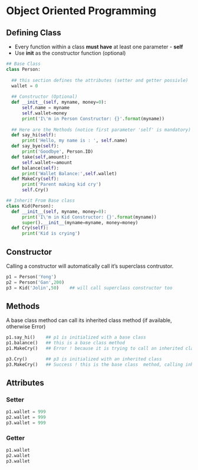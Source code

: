# Object Oriented Programming

## Defining Class

- Every function within a class **must have** at least one parameter - **self**  
- Use **__init__** as the constructor function (optional)

```python
## Base Class
class Person:
  
  ## this section defines the attributes (setter and getter possivle)
  wallet = 0
  
  ## Constructor (Optional)
  def __init__(self, myname, money=0):
      self.name = myname
      self.wallet=money
      print('I\'m in Person Constructor: {}'.format(myname))
  
  ## Here are the Methods (notice first parameter 'self' is mandatory)
  def say_hi(self):
      print('Hello, my name is : ', self.name)
  def say_bye(self):
      print('Goodbye', Person.ID)
  def take(self,amount):
      self.wallet+=amount
  def balance(self):
      print('Wallet Balance:',self.wallet)
  def MakeCry(self):
      print('Parent making kid cry')
      self.Cry()

## Inherit From Base class
class Kid(Person):
  def __init__(self, myname, money=0):
      print('I\'m in Kid Constructor: {}'.format(myname))
      super().__init__(myname=myname, money=money)
  def Cry(self):
      print('Kid is crying')
```

## Constructor

Calling a constructor will automatically call it's superclass contrustor.

```python
p1 = Person('Yong')  
p2 = Person('Gan',200)
p3 = Kid('Jolin',50)    ## will call superclass constructor too
```

## Methods

A base class method can call its inherited class method (if available, otherwise Error)

```python
p1.say_hi()    ## p1 is initialized with a base class
p1.balance()   ## this is a base class method
p1.MakeCry()   ## Error ! because it is trying to call an inherited class which does not exist
```

```python
p3.Cry()       ## p3 is initialized with an inherited class
p3.MakeCry()   ## Success ! this is the base class  method, calling inherited class method
```

## Attributes 

### Setter

```python
p1.wallet = 999
p2.wallet = 999
p3.wallet = 999
```

### Getter

```python
p1.wallet
p2.wallet
p3.wallet
```

